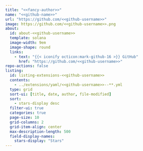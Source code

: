 ```yaml
---
title: "<<fancy-author>>"
name: "<<github-name>>"
url: "https://github.com/<<github-username>>"
image: https://github.com/<<github-username>>.png
about:
  id: about-<<github-username>>
  template: solana
  image-width: 9em
  image-shape: round
  links:
    - text: "{{< iconify octicon:mark-github-16 >}} GitHub"
      href: "https://github.com/<<github-username>>"
repo-actions: false
listing:
  id: listing-extensions-<<github-username>>
  contents:
    - ../extensions/yaml/<<github-username>>--**.yml
  type: grid
  sort-ui: [title, date, author, file-modified]
  sort:
    - stars-display desc
  filter-ui: true
  categories: true
  page-size: 10
  grid-columns: 2
  grid-item-align: center
  max-description-length: 500
  field-display-names:
    stars-display: "Stars"
---
```


::: {#about-<<github-username>>}
:::

::: {#listing-extensions-<<github-username>>}
:::
